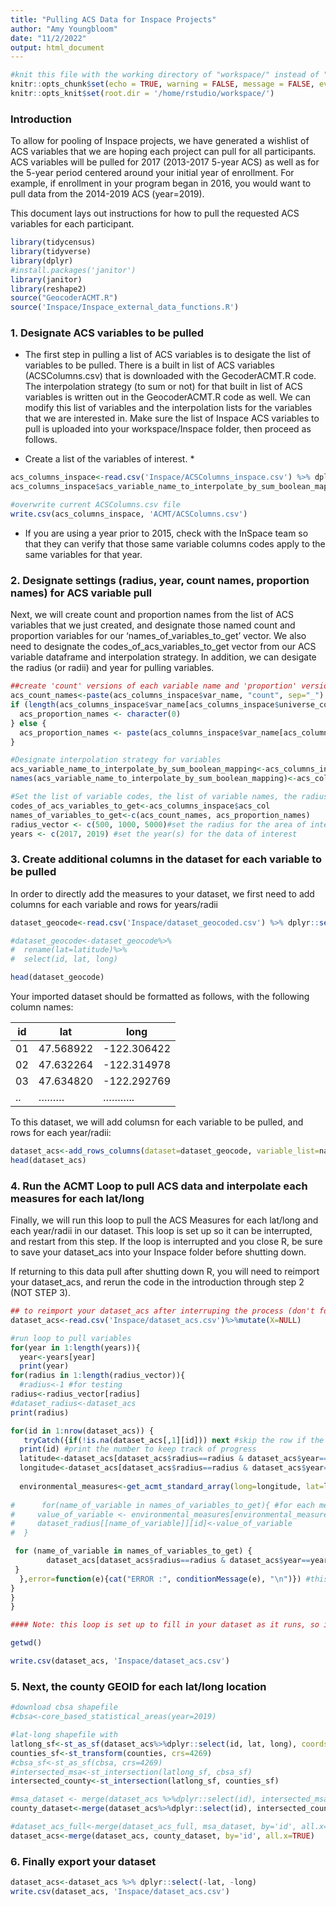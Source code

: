 ```yaml
---
title: "Pulling ACS Data for Inspace Projects"
author: "Amy Youngbloom"
date: "11/2/2022"
output: html_document
---
```


```r
#knit this file with the working directory of "workspace/" instead of "workspace/examples"
knitr::opts_chunk$set(echo = TRUE, warning = FALSE, message = FALSE, eval=FALSE)
knitr::opts_knit$set(root.dir = '/home/rstudio/workspace/')
```

### Introduction

To allow for pooling of Inspace projects, we have generated a wishlist of ACS variables that we are hoping each project can pull for all participants. ACS variables will be pulled for 2017 (2013-2017 5-year ACS) as well as for the 5-year period centered around your initial year of enrollment. For example, if enrollment in your program began in 2016, you would want to pull data from the 2014-2019 ACS (year=2019). 

This document lays out instructions for how to pull the requested ACS variables for each participant. 

```r
library(tidycensus)
library(tidyverse)
library(dplyr)
#install.packages('janitor')
library(janitor)
library(reshape2)
source("GeocoderACMT.R")
source('Inspace/Inspace_external_data_functions.R')
```


### 1. Designate ACS variables to be pulled

* The first step in pulling a list of ACS variables is to desigate the list of variables to be pulled. There is a built in list of ACS variables (ACSColumns.csv) that is downloaded with the GecoderACMT.R code. The interpolation strategy (to sum or not) for that built in list of ACS variables is written out in the GeocoderACMT.R code as well. We can modify this list of variables and the interpolation lists for the variables that we are interested in. Make sure the list of Inspace ACS variables to pull is uploaded into your workspace/Inspace folder, then proceed as follows.

* Create a list of the variables of interest. *

```r
acs_columns_inspace<-read.csv('Inspace/ACSColumns_inspace.csv') %>% dplyr::select(-X)
acs_columns_inspace$acs_variable_name_to_interpolate_by_sum_boolean_mapping<-acs_columns_inspace$interpolation

#overwrite current ACSColumns.csv file
write.csv(acs_columns_inspace, 'ACMT/ACSColumns.csv')

```

* If you are using a year prior to 2015, check with the InSpace team so that they can verify that those same variable columns codes apply to the same variables for that year. 

### 2. Designate settings (radius, year, count names, proportion names) for ACS variable pull

  Next, we will create count and proportion names from the list of ACS variables that we just created, and designate those named count and proportion variables for our 'names_of_variables_to_get' vector. We also need to designate the codes_of_acs_variables_to_get vector from our ACS variable dataframe and interpolation strategy. In addition, we can desigate the radius (or radii) and year for pulling variables. 

```r
##create 'count' versions of each variable name and 'proportion' versions for each #ACS variable where applicable
acs_count_names<-paste(acs_columns_inspace$var_name, "count", sep="_")
if (length(acs_columns_inspace$var_name[acs_columns_inspace$universe_col != ""]) == 0) {   # prevent having something that is exactly "_proportion"
  acs_proportion_names <- character(0)
} else {
  acs_proportion_names <- paste(acs_columns_inspace$var_name[acs_columns_inspace$universe_col !=''], "proportion", sep="_")   # only non-universal variables have proportions
}

#Designate interpolation strategy for variables
acs_variable_name_to_interpolate_by_sum_boolean_mapping<-acs_columns_inspace$interpolation
names(acs_variable_name_to_interpolate_by_sum_boolean_mapping)<-acs_columns_inspace$acs_col

#Set the list of variable codes, the list of variable names, the radius, and the year for the data you want pulled
codes_of_acs_variables_to_get<-acs_columns_inspace$acs_col
names_of_variables_to_get<-c(acs_count_names, acs_proportion_names)
radius_vector <- c(500, 1000, 5000)#set the radius for the area of interest
years <- c(2017, 2019) #set the year(s) for the data of interest

```


### 3. Create additional columns in the dataset for each variable to be pulled

In order to directly add the measures to your dataset, we first need to add columns for each variable and rows for years/radii
  

```r
dataset_geocode<-read.csv('Inspace/dataset_geocoded.csv') %>% dplyr::select(id, lat, long)

#dataset_geocode<-dataset_geocode%>%
#  rename(lat=latitude)%>%
#  select(id, lat, long)

head(dataset_geocode)
```

Your imported dataset should be formatted as follows, with the following column names: 

| id  |  lat      | long        | 
|-----|-----------|-------------|
| 01  | 47.568922 | -122.306422 |
| 02  | 47.632264 | -122.314978 |
| 03  | 47.634820 | -122.292769 |
| ..  | ......... | ........... |

To this dataset, we will add columsn for each variable to be pulled, and rows for each year/radii: 

```r
dataset_acs<-add_rows_columns(dataset=dataset_geocode, variable_list=names_of_variables_to_get, radius_vector=radius_vector, years=years)
head(dataset_acs)
```

### 4. Run the ACMT Loop to pull ACS data and interpolate each measures for each lat/long

Finally, we will run this loop to pull the ACS Measures for each lat/long and each year/radii in our dataset. This loop is set up so it can be interrupted, and restart from this step. If the loop is interrupted and you close R, be sure to save your dataset_acs into your Inspace folder before shutting down. 

If returning to this data pull after shutting down R, you will need to reimport your dataset_acs, and rerun the code in the introduction through step 2 (NOT STEP 3). 

```r

## to reimport your dataset_acs after interruping the process (don't forget to run code in the introduction through step 2)
dataset_acs<-read.csv('Inspace/dataset_acs.csv')%>%mutate(X=NULL)

#run loop to pull variables
for(year in 1:length(years)){
  year<-years[year]
  print(year)
for(radius in 1:length(radius_vector)){
  #radius<-1 #for testing
radius<-radius_vector[radius]
#dataset_radius<-dataset_acs
print(radius)

for(id in 1:nrow(dataset_acs)) {
   tryCatch({if(!is.na(dataset_acs[,1][id])) next #skip the row if the data is already there
  print(id) #print the number to keep track of progress
  latitude<-dataset_acs[dataset_acs$radius==radius & dataset_acs$year==year,]$lat[id] #set lat
  longitude<-dataset_acs[dataset_acs$radius==radius & dataset_acs$year==year,]$long[id] #set long
  
  environmental_measures<-get_acmt_standard_array(long=longitude, lat=latitude, radius_meters = radius, year=year, codes_of_acs_variables_to_get = codes_of_acs_variables_to_get, set_var_list=TRUE) #pull measures for given lat & long
 
#      for(name_of_variable in names_of_variables_to_get){ #for each measures, get the value and put it into the column of the same name
#     value_of_variable <- environmental_measures[environmental_measures$names == name_of_variable,]$values  
#     dataset_radius[[name_of_variable]][id]<-value_of_variable
#  }

 for (name_of_variable in names_of_variables_to_get) {
        dataset_acs[dataset_acs$radius==radius & dataset_acs$year==year,][[name_of_variable]][id]<- environmental_measures[environmental_measures$names == name_of_variable, ]$values  
 }
  },error=function(e){cat("ERROR :", conditionMessage(e), "\n")}) #this will print any error messages
}
}
}  

#### Note: this loop is set up to fill in your dataset as it runs, so if the loop is interrupted, you can re-run this chunk only, and it will skip over data that is has already pulled. ####

getwd()

write.csv(dataset_acs, 'Inspace/dataset_acs.csv')

```


### 5. Next, the county GEOID for each lat/long location

```r
#download cbsa shapefile
#cbsa<-core_based_statistical_areas(year=2019)

#lat-long shapefile with 
latlong_sf<-st_as_sf(dataset_acs%>%dplyr::select(id, lat, long), coords=c('long', 'lat'), crs=4269)
counties_sf<-st_transform(counties, crs=4269)
#cbsa_sf<-st_as_sf(cbsa, crs=4269)
#intersected_msa<-st_intersection(latlong_sf, cbsa_sf)
intersected_county<-st_intersection(latlong_sf, counties_sf)

#msa_dataset <- merge(dataset_acs %>%dplyr::select(id), intersected_msa, by='id', all=TRUE)%>% dplyr::select(id, #msa_geoid=GEOID)
county_dataset<-merge(dataset_acs%>%dplyr::select(id), intersected_county, by='id', all=TRUE)%>%dplyr::select(id, county_geoid=GEOID, -geometry)

#dataset_acs_full<-merge(dataset_acs_full, msa_dataset, by='id', all.x=TRUE)
dataset_acs<-merge(dataset_acs, county_dataset, by='id', all.x=TRUE)

```

### 6. Finally export your dataset

```r
dataset_acs<-dataset_acs %>% dplyr::select(-lat, -long)
write.csv(dataset_acs, 'Inspace/dataset_acs.csv')

```

